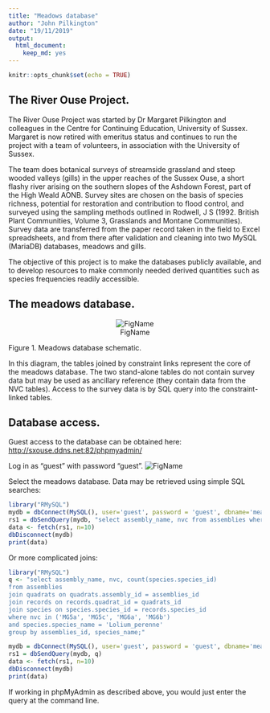 ```yaml
---
title: "Meadows database"
author: "John Pilkington"
date: "19/11/2019"
output: 
  html_document: 
    keep_md: yes
---
```


```r
knitr::opts_chunk$set(echo = TRUE)
```

## The River Ouse Project.

The River Ouse Project was started by Dr Margaret Pilkington and colleagues in the Centre for Continuing Education, University of Sussex. Margaret is now retired with emeritus status and continues to run the project with a team of volunteers, in association with the University of Sussex.

The team does botanical surveys of streamside grassland and steep wooded valleys (gills) in the upper reaches of the Sussex Ouse, a short flashy river arising on the southern slopes of the Ashdown Forest, part of the High Weald AONB. Survey sites are chosen on the basis of species richness, potential for restoration and contribution to flood control, and surveyed using the sampling methods outlined in Rodwell, J S (1992. British Plant Communities, Volume 3, Grasslands and Montane Communities). Survey data are transferred from the paper record taken in the field to Excel spreadsheets, and from there after validation and cleaning into two MySQL (MariaDB) databases, meadows and gills.

The objective of this project is to make the databases publicly available, and to develop resources to make commonly needed derived quantities such as species frequencies readily accessible.

## The meadows database.

<center>
![FigName](meadows_db.png)
</center>
Figure 1. Meadows database schematic.

In this diagram, the tables joined by constraint links represent the core of the meadows database. The two stand-alone tables do not contain survey data but may be used as ancillary reference (they contain data from the NVC tables). Access to the survey data is by SQL query into the constraint-linked tables. 

## Database access.

Guest access to the database can be obtained here:
<http://sxouse.ddns.net:82/phpmyadmin/>

Log in as "guest" with password "guest".
![FigName](phpMyAdmin.png)

Select the meadows database. Data may be retrieved using simple SQL searches:

```r
library("RMySQL")
mydb = dbConnect(MySQL(), user='guest', password = 'guest', dbname='meadows', port = 3306, host='sxouse.ddns.net')
rs1 = dbSendQuery(mydb, "select assembly_name, nvc from assemblies where nvc is not null;")
data <- fetch(rs1, n=10)
dbDisconnect(mydb)
print(data)
```

Or more complicated joins:

```r
library("RMySQL")
q <- "select assembly_name, nvc, count(species.species_id)
from assemblies
join quadrats on quadrats.assembly_id = assemblies_id
join records on records.quadrat_id = quadrats_id
join species on species.species_id = records.species_id
where nvc in ('MG5a', 'MG5c', 'MG6a', 'MG6b')
and species.species_name = 'Lolium_perenne'
group by assemblies_id, species_name;" 

mydb = dbConnect(MySQL(), user='guest', password = 'guest', dbname='meadows', port = 3306, host='sxouse.ddns.net')
rs1 = dbSendQuery(mydb, q)
data <- fetch(rs1, n=10)
dbDisconnect(mydb)
print(data)
```

If working in phpMyAdmin as described above, you would just enter the query at the command line.